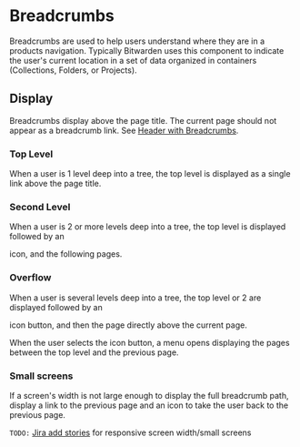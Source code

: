 

<Meta of={stories} />

# Breadcrumbs

Breadcrumbs are used to help users understand where they are in a products navigation. Typically
Bitwarden uses this component to indicate the user's current location in a set of data organized in
containers (Collections, Folders, or Projects).

<Primary />
<Controls />

## Display

Breadcrumbs display above the page title. The current page should not appear as a breadcrumb link.
See [Header with Breadcrumbs](?path=/story/web-header--with-breadcrumbs).

### Top Level

When a user is 1 level deep into a tree, the top level is displayed as a single link above the page
title.

<Story of={stories.TopLevel} />

### Second Level

When a user is 2 or more levels deep into a tree, the top level is displayed followed by an

<i class="bwi bwi-angle-right"></i> icon, and the following pages.

<Story of={stories.SecondLevel} />

### Overflow

When a user is several levels deep into a tree, the top level or 2 are displayed followed by an

<i class="bwi bwi-ellipsis-h"> </i> icon button, and then the page directly above the current page.

When the user selects the <i class="bwi bwi-ellipsis-h"></i> icon button, a menu opens displaying
the pages between the top level and the previous page.

<Story of={stories.Overflow} />

### Small screens

If a screen's width is not large enough to display the full breadcrumb path, display a link to the
previous page and an <i class="bwi bwi-angle-right"></i> icon to take the user back to the previous
page.

`TODO:` [Jira add stories](https://bitwarden.atlassian.net/browse/CL-102) for responsive screen
width/small screens
